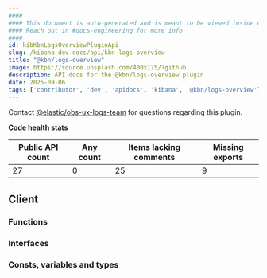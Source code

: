 ```yaml
---
####
#### This document is auto-generated and is meant to be viewed inside our experimental, new docs system.
#### Reach out in #docs-engineering for more info.
####
id: kibKbnLogsOverviewPluginApi
slug: /kibana-dev-docs/api/kbn-logs-overview
title: "@kbn/logs-overview"
image: https://source.unsplash.com/400x175/?github
description: API docs for the @kbn/logs-overview plugin
date: 2025-09-06
tags: ['contributor', 'dev', 'apidocs', 'kibana', '@kbn/logs-overview']
---
```




Contact [@elastic/obs-ux-logs-team](https://github.com/orgs/elastic/teams/obs-ux-logs-team) for questions regarding this plugin.

**Code health stats**

| Public API count  | Any count | Items lacking comments | Missing exports |
|-------------------|-----------|------------------------|-----------------|
| 27 | 0 | 25 | 9 |

## Client

### Functions
<DocDefinitionList data={kbnLogsOverviewObj.client.functions}/>

### Interfaces
<DocDefinitionList data={kbnLogsOverviewObj.client.interfaces}/>

### Consts, variables and types
<DocDefinitionList data={kbnLogsOverviewObj.client.misc}/>


